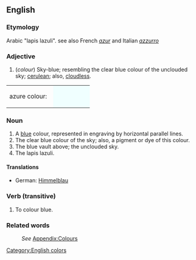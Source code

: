 ==English==
===Etymology===
Arabic "lapis lazuli". see also French ''[[azur]]'' and Italian ''[[azzurro]]''

===Adjective===
#(''colour'') Sky-blue; resembling the clear blue colour of the unclouded sky; [[cerulean]]; also, [[cloudless]].
<table><tr><td>azure colour: &nbsp;</td>
<td bgcolor="#F0FFFF" width="80">&nbsp; </td></tr></table>

===Noun===
#A [[blue]] colour, represented in engraving by horizontal parallel lines.
#The clear blue colour of the sky; also, a pigment or dye of this colour.
#The blue vault above; the unclouded sky.
#The lapis lazuli.

====Translations====
*German: [[Himmelblau]]

===Verb (transitive)===

# To colour blue.

===Related words===
:''See'' [[Wiktionary_Appendix:Colours|Appendix:Colours]]

[[Category:English colors]]